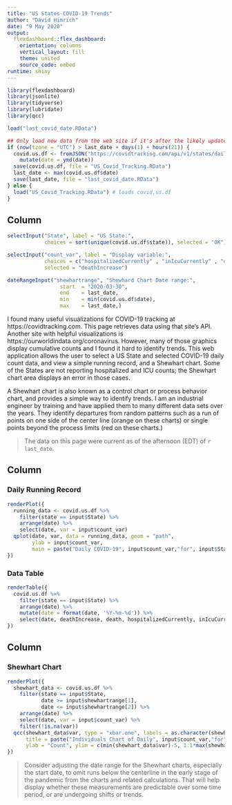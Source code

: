 ```yaml
---
title: "US States COVID-19 Trends"
author: "David Himrich"
date: "9 May 2020"
output: 
  flexdashboard::flex_dashboard:
    orientation: columns
    vertical_layout: fill
    theme: united
    source_code: embed
runtime: shiny   
---
```


```r

library(flexdashboard)
library(jsonlite)
library(tidyverse)
library(lubridate)
library(qcc)

load("last_covid_date.RData")

## Only load new data from the web site if it's after the likely update time
if (now(tzone = "UTC") > last_date + days(1) + hours(21)) {
  covid.us.df <- fromJSON("https://covidtracking.com/api/v1/states/daily.json") %>%
    mutate(date = ymd(date))
  save(covid.us.df, file = "US_Covid_Tracking.RData")
  last_date <- max(covid.us.df$date)
  save(last_date, file = "last_covid_date.RData")
} else {
  load("US_Covid_Tracking.RData") # loads covid.us.df
}

```

Column {.sidebar}
-----------------------------------------------------------------------

```r
selectInput("State", label = "US State:",
            choices = sort(unique(covid.us.df$state)), selected = "OK")

selectInput("count_var", label = "Display variable:",
            choices = c("hospitalizedCurrently" , "inIcuCurrently" , "deathIncrease"), 
            selected = "deathIncrease")

dateRangeInput("shewhartrange", "Shewhard Chart Date range:",
                 start  = "2020-03-30",
                 end    = last_date,
                 min    = min(covid.us.df$date),
                 max    = last_date,)
```

I found many useful visualizations for COVID-19 tracking at https://covidtracking.com. This page retrieves data using that site's API. Another site with helpful visualizations is  https://ourworldindata.org/coronavirus. However, many of those graphics display cumulative counts and I found it hard to identify trends. This web application allows the user to select a US State and selected COVID-19 daily count data, and view a simple running record, and a Shewhart chart. Some of the States are not reporting hospitalized and ICU counts; the Shewhart chart area displays an error in those cases.

A Shewhart chart is also known as a control chart or process behavior chart, and provides a simple way to identify trends. I am an industrial engineer by training and have applied them to many different data sets over the years. They identify departures from random patterns such as a run of points on one side of the center line (orange on these charts) or single points beyond the process limits (red on these charts.)

> The data on this page were current as of the afternoon (EDT) of `r last_date`.

Column {.tabset}
-----------------------------------------------------------------------

### Daily Running Record

```r

renderPlot({
  running_data <- covid.us.df %>%
    filter(state == input$State) %>%
    arrange(date) %>% 
    select(date, var = input$count_var)
  qplot(date, var, data = running_data, geom = "path",
        ylab = input$count_var,
        main = paste("Daily COVID-19", input$count_var,"for", input$State))
})
```

### Data Table

```r

renderTable({
  covid.us.df %>%
    filter(state == input$State) %>%
    arrange(date) %>% 
    mutate(date = format(date, '%Y-%m-%d')) %>% 
    select(date, deathIncrease, death, hospitalizedCurrently, inIcuCurrently)
})
```


Column
-----------------------------------------------------------------------

### Shewhart Chart

```r

renderPlot({
  shewhart_data <- covid.us.df %>%
    filter(state == input$State, 
           date >= input$shewhartrange[1],
           date <= input$shewhartrange[2]) %>%
    arrange(date) %>% 
    select(date, var = input$count_var) %>% 
    filter(!is.na(var))
  qcc(shewhart_data$var, type = "xbar.one", labels = as.character(shewhart_data$date),
      title = paste("Individuals Chart of Daily", input$count_var,"for", input$State),
      ylab = "Count", ylim = c(min(shewhart_data$var)-5, 1.1*max(shewhart_data$var)))
})

```

> Consider adjusting the date range for the Shewhart charts, especially the start date, to omit runs below the centerline in the early stage of the pandemic from the charts and related calculations. That will help display whether these measurements are predictable over some time period, or are undergoing shifts or trends.


